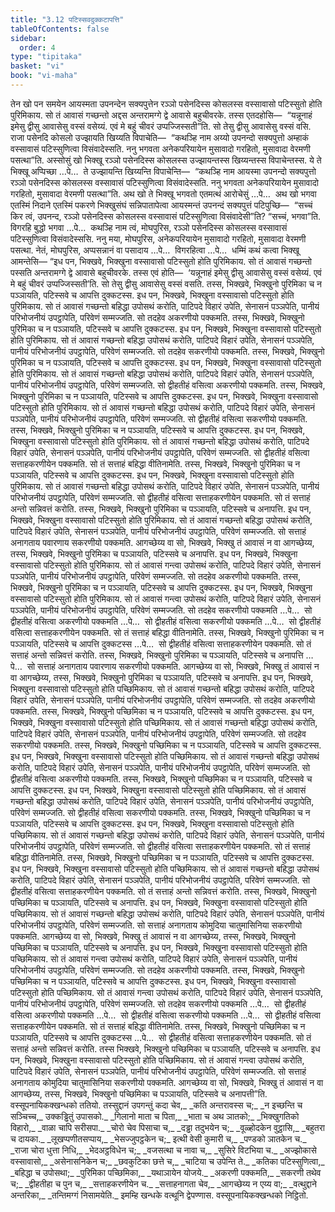 ```yaml
---
title: "3.12 पटिस्सवदुक्कटापत्ति"
tableOfContents: false
sidebar:
  order: 4
type: "tipitaka"
basket: "vi"
book: "vi-maha"
---
```



<DynamicBreadcrumb />

<Division number="206" book="vi-maha">

<Paragraph number="918" book="vi-maha">
तेन खो पन समयेन आयस्मता उपनन्देन सक्यपुत्तेन रञ्ञो पसेनदिस्स कोसलस्स वस्सावासो पटिस्सुतो होति पुरिमिकाय. सो तं आवासं गच्छन्तो अद्दस अन्तरामग्गे द्वे आवासे बहुचीवरके. तस्स एतदहोसि—  “यन्नूनाहं इमेसु द्वीसु आवासेसु वस्सं वसेय्यं. एवं मे बहुं चीवरं उप्पज्जिस्सती”ति. सो तेसु द्वीसु आवासेसु वस्सं वसि. राजा पसेनदि कोसलो उज्झायति खिय्यति विपाचेति—  “कथञ्हि नाम अय्यो उपनन्दो सक्यपुत्तो अम्हाकं वस्सावासं पटिस्सुणित्वा विसंवादेस्सति. ननु भगवता अनेकपरियायेन मुसावादो गरहितो, मुसावादा वेरमणी पसत्था”ति.
</Paragraph>

<Paragraph number="919" book="vi-maha">
अस्सोसुं खो भिक्खू रञ्ञो पसेनदिस्स कोसलस्स उज्झायन्तस्स खिय्यन्तस्स विपाचेन्तस्स. ये ते भिक्खू अप्पिच्छा …पे…  ते उज्झायन्ति खिय्यन्ति विपाचेन्ति—  “कथञ्हि नाम आयस्मा उपनन्दो सक्यपुत्तो रञ्ञो पसेनदिस्स कोसलस्स वस्सावासं पटिस्सुणित्वा विसंवादेस्सति. ननु भगवता अनेकपरियायेन मुसावादो गरहितो, मुसावादा वेरमणी पसत्था”ति. अथ खो ते भिक्खू भगवतो एतमत्थं आरोचेसुं …पे…  अथ खो भगवा एतस्मिं निदाने एतस्मिं पकरणे भिक्खुसंघं सन्निपातापेत्वा आयस्मन्तं उपनन्दं सक्यपुत्तं पटिपुच्छि—  “सच्चं किर त्वं, उपनन्द, रञ्ञो पसेनदिस्स कोसलस्स वस्सावासं पटिस्सुणित्वा विसंवादेसी”ति? “सच्चं, भगवा”ति. विगरहि बुद्धो भगवा …पे…  कथञ्हि नाम त्वं, मोघपुरिस, रञ्ञो पसेनदिस्स कोसलस्स वस्सावासं पटिस्सुणित्वा विसंवादेस्ससि. ननु मया, मोघपुरिस, अनेकपरियायेन मुसावादो गरहितो, मुसावादा वेरमणी पसत्था. नेतं, मोघपुरिस, अप्पसन्नानं वा पसादाय …पे…  विगरहित्वा …पे…  धम्मिं कथं कत्वा भिक्खू आमन्तेसि—
</Paragraph>

</Division>
<Division number="207" book="vi-maha">

<Paragraph number="920" book="vi-maha">
“इध पन, भिक्खवे, भिक्खुना वस्सावासो पटिस्सुतो होति पुरिमिकाय. सो तं आवासं गच्छन्तो पस्सति अन्तरामग्गे द्वे आवासे बहुचीवरके. तस्स एवं होति—  ‘यन्नूनाहं इमेसु द्वीसु आवासेसु वस्सं वसेय्यं. एवं मे बहुं चीवरं उप्पज्जिस्सती’ति. सो तेसु द्वीसु आवासेसु वस्सं वसति. तस्स, भिक्खवे, भिक्खुनो पुरिमिका च न पञ्ञायति, पटिस्सवे च आपत्ति दुक्कटस्स.
</Paragraph>

<Paragraph number="921" book="vi-maha">
इध पन, भिक्खवे, भिक्खुना वस्सावासो पटिस्सुतो होति पुरिमिकाय. सो तं आवासं गच्छन्तो बहिद्धा उपोसथं करोति, पाटिपदे विहारं उपेति, सेनासनं पञ्ञपेति, पानीयं परिभोजनीयं उपट्ठापेति, परिवेणं सम्मज्जति. सो तदहेव अकरणीयो पक्कमति. तस्स, भिक्खवे, भिक्खुनो पुरिमिका च न पञ्ञायति, पटिस्सवे च आपत्ति दुक्कटस्स.
</Paragraph>

<Paragraph number="922" book="vi-maha">
इध पन, भिक्खवे, भिक्खुना वस्सावासो पटिस्सुतो होति पुरिमिकाय. सो तं आवासं गच्छन्तो बहिद्धा उपोसथं करोति, पाटिपदे विहारं उपेति, सेनासनं पञ्ञपेति, पानीयं परिभोजनीयं उपट्ठापेति, परिवेणं सम्मज्जति. सो तदहेव सकरणीयो पक्कमति. तस्स, भिक्खवे, भिक्खुनो पुरिमिका च न पञ्ञायति, पटिस्सवे च आपत्ति दुक्कटस्स.
</Paragraph>

<Paragraph number="923" book="vi-maha">
इध पन, भिक्खवे, भिक्खुना वस्सावासो पटिस्सुतो होति पुरिमिकाय. सो तं आवासं गच्छन्तो बहिद्धा उपोसथं करोति, पाटिपदे विहारं उपेति, सेनासनं पञ्ञपेति, पानीयं परिभोजनीयं उपट्ठापेति, परिवेणं सम्मज्जति. सो द्वीहतीहं वसित्वा अकरणीयो पक्कमति. तस्स, भिक्खवे, भिक्खुनो पुरिमिका च न पञ्ञायति, पटिस्सवे च आपत्ति दुक्कटस्स.
</Paragraph>

<Paragraph number="924" book="vi-maha">
इध पन, भिक्खवे, भिक्खुना वस्सावासो पटिस्सुतो होति पुरिमिकाय. सो तं आवासं गच्छन्तो बहिद्धा उपोसथं करोति, पाटिपदे विहारं उपेति, सेनासनं पञ्ञपेति, पानीयं परिभोजनीयं उपट्ठापेति, परिवेणं सम्मज्जति. सो द्वीहतीहं वसित्वा सकरणीयो पक्कमति. तस्स, भिक्खवे, भिक्खुनो पुरिमिका च न पञ्ञायति, पटिस्सवे च आपत्ति दुक्कटस्स.
</Paragraph>

<Paragraph number="925" book="vi-maha">
इध पन, भिक्खवे, भिक्खुना वस्सावासो पटिस्सुतो होति पुरिमिकाय. सो तं आवासं गच्छन्तो बहिद्धा उपोसथं करोति, पाटिपदे विहारं उपेति, सेनासनं पञ्ञपेति, पानीयं परिभोजनीयं उपट्ठापेति, परिवेणं सम्मज्जति. सो द्वीहतीहं वसित्वा सत्ताहकरणीयेन पक्कमति. सो तं सत्ताहं बहिद्धा वीतिनामेति. तस्स, भिक्खवे, भिक्खुनो पुरिमिका च न पञ्ञायति, पटिस्सवे च आपत्ति दुक्कटस्स.
</Paragraph>

<Paragraph number="926" book="vi-maha">
इध पन, भिक्खवे, भिक्खुना वस्सावासो पटिस्सुतो होति पुरिमिकाय. सो तं आवासं गच्छन्तो बहिद्धा उपोसथं करोति, पाटिपदे विहारं उपेति, सेनासनं पञ्ञपेति, पानीयं परिभोजनीयं उपट्ठापेति, परिवेणं सम्मज्जति. सो द्वीहतीहं वसित्वा सत्ताहकरणीयेन पक्कमति. सो तं सत्ताहं अन्तो सन्निवत्तं करोति. तस्स, भिक्खवे, भिक्खुनो पुरिमिका च पञ्ञायति, पटिस्सवे च अनापत्ति.
</Paragraph>

<Paragraph number="927" book="vi-maha">
इध पन, भिक्खवे, भिक्खुना वस्सावासो पटिस्सुतो होति पुरिमिकाय. सो तं आवासं गच्छन्तो बहिद्धा उपोसथं करोति, पाटिपदे विहारं उपेति, सेनासनं पञ्ञपेति, पानीयं परिभोजनीयं उपट्ठापेति, परिवेणं सम्मज्जति. सो सत्ताहं अनागताय पवारणाय सकरणीयो पक्कमति. आगच्छेय्य वा सो, भिक्खवे, भिक्खु तं आवासं न वा आगच्छेय्य, तस्स, भिक्खवे, भिक्खुनो पुरिमिका च पञ्ञायति, पटिस्सवे च अनापत्ति.
</Paragraph>

<Paragraph number="928" book="vi-maha">
इध पन, भिक्खवे, भिक्खुना वस्सावासो पटिस्सुतो होति पुरिमिकाय. सो तं आवासं गन्त्वा उपोसथं करोति, पाटिपदे विहारं उपेति, सेनासनं पञ्ञपेति, पानीयं परिभोजनीयं उपट्ठापेति, परिवेणं सम्मज्जति. सो तदहेव अकरणीयो पक्कमति. तस्स, भिक्खवे, भिक्खुनो पुरिमिका च न पञ्ञायति, पटिस्सवे च आपत्ति दुक्कटस्स.
</Paragraph>

<Paragraph number="929" book="vi-maha">
इध पन, भिक्खवे, भिक्खुना वस्सावासो पटिस्सुतो होति पुरिमिकाय. सो तं आवासं गन्त्वा उपोसथं करोति, पाटिपदे विहारं उपेति, सेनासनं पञ्ञपेति, पानीयं परिभोजनीयं उपट्ठापेति, परिवेणं सम्मज्जति. सो तदहेव सकरणीयो पक्कमति …पे…  सो द्वीहतीहं वसित्वा अकरणीयो पक्कमति …पे…  सो द्वीहतीहं वसित्वा सकरणीयो पक्कमति …पे…  सो द्वीहतीहं वसित्वा सत्ताहकरणीयेन पक्कमति. सो तं सत्ताहं बहिद्धा वीतिनामेति. तस्स, भिक्खवे, भिक्खुनो पुरिमिका च न पञ्ञायति, पटिस्सवे च आपत्ति दुक्कटस्स …पे…  सो द्वीहतीहं वसित्वा सत्ताहकरणीयेन पक्कमति. सो तं सत्ताहं अन्तो सन्निवत्तं करोति. तस्स, भिक्खवे, भिक्खुनो पुरिमिका च पञ्ञायति, पटिस्सवे च अनापत्ति …पे…  सो सत्ताहं अनागताय पवारणाय सकरणीयो पक्कमति. आगच्छेय्य वा सो, भिक्खवे, भिक्खु तं आवासं न वा आगच्छेय्य, तस्स, भिक्खवे, भिक्खुनो पुरिमिका च पञ्ञायति, पटिस्सवे च अनापत्ति.
</Paragraph>

</Division>
<Division number="208" book="vi-maha">

<Paragraph number="930" book="vi-maha">
इध पन, भिक्खवे, भिक्खुना वस्सावासो पटिस्सुतो होति पच्छिमिकाय. सो तं आवासं गच्छन्तो बहिद्धा उपोसथं करोति, पाटिपदे विहारं उपेति, सेनासनं पञ्ञपेति, पानीयं परिभोजनीयं उपट्ठापेति, परिवेणं सम्मज्जति. सो तदहेव अकरणीयो पक्कमति. तस्स, भिक्खवे, भिक्खुनो पच्छिमिका च न पञ्ञायति, पटिस्सवे च आपत्ति दुक्कटस्स.
</Paragraph>

<Paragraph number="931" book="vi-maha">
इध पन, भिक्खवे, भिक्खुना वस्सावासो पटिस्सुतो होति पच्छिमिकाय. सो तं आवासं गच्छन्तो बहिद्धा उपोसथं करोति, पाटिपदे विहारं उपेति, सेनासनं पञ्ञपेति, पानीयं परिभोजनीयं उपट्ठापेति, परिवेणं सम्मज्जति. सो तदहेव सकरणीयो पक्कमति. तस्स, भिक्खवे, भिक्खुनो पच्छिमिका च न पञ्ञायति, पटिस्सवे च आपत्ति दुक्कटस्स.
</Paragraph>

<Paragraph number="932" book="vi-maha">
इध पन, भिक्खवे, भिक्खुना वस्सावासो पटिस्सुतो होति पच्छिमिकाय. सो तं आवासं गच्छन्तो बहिद्धा उपोसथं करोति, पाटिपदे विहारं उपेति, सेनासनं पञ्ञपेति, पानीयं परिभोजनीयं उपट्ठापेति, परिवेणं सम्मज्जति. सो द्वीहतीहं वसित्वा अकरणीयो पक्कमति. तस्स, भिक्खवे, भिक्खुनो पच्छिमिका च न पञ्ञायति, पटिस्सवे च आपत्ति दुक्कटस्स.
</Paragraph>

<Paragraph number="933" book="vi-maha">
इध पन, भिक्खवे, भिक्खुना वस्सावासो पटिस्सुतो होति पच्छिमिकाय. सो तं आवासं गच्छन्तो बहिद्धा उपोसथं करोति, पाटिपदे विहारं उपेति, सेनासनं पञ्ञपेति, पानीयं परिभोजनीयं उपट्ठापेति, परिवेणं सम्मज्जति. सो द्वीहतीहं वसित्वा सकरणीयो पक्कमति. तस्स, भिक्खवे, भिक्खुनो पच्छिमिका च न पञ्ञायति, पटिस्सवे च आपत्ति दुक्कटस्स.
</Paragraph>

<Paragraph number="934" book="vi-maha">
इध पन, भिक्खवे, भिक्खुना वस्सावासो पटिस्सुतो होति पच्छिमिकाय. सो तं आवासं गच्छन्तो बहिद्धा उपोसथं करोति, पाटिपदे विहारं उपेति, सेनासनं पञ्ञपेति, पानीयं परिभोजनीयं उपट्ठापेति, परिवेणं सम्मज्जति. सो द्वीहतीहं वसित्वा सत्ताहकरणीयेन पक्कमति. सो तं सत्ताहं बहिद्धा वीतिनामेति. तस्स, भिक्खवे, भिक्खुनो पच्छिमिका च न पञ्ञायति, पटिस्सवे च आपत्ति दुक्कटस्स.
</Paragraph>

<Paragraph number="935" book="vi-maha">
इध पन, भिक्खवे, भिक्खुना वस्सावासो पटिस्सुतो होति पच्छिमिकाय. सो तं आवासं गच्छन्तो बहिद्धा उपोसथं करोति, पाटिपदे विहारं उपेति, सेनासनं पञ्ञपेति, पानीयं परिभोजनीयं उपट्ठापेति, परिवेणं सम्मज्जति. सो द्वीहतीहं वसित्वा सत्ताहकरणीयेन पक्कमति. सो तं सत्ताहं अन्तो सन्निवत्तं करोति. तस्स, भिक्खवे, भिक्खुनो पच्छिमिका च पञ्ञायति, पटिस्सवे च अनापत्ति.
</Paragraph>

<Paragraph number="936" book="vi-maha">
इध पन, भिक्खवे, भिक्खुना वस्सावासो पटिस्सुतो होति पच्छिमिकाय. सो तं आवासं गच्छन्तो बहिद्धा उपोसथं करोति, पाटिपदे विहारं उपेति, सेनासनं पञ्ञपेति, पानीयं परिभोजनीयं उपट्ठापेति, परिवेणं सम्मज्जति. सो सत्ताहं अनागताय कोमुदिया चातुमासिनिया सकरणीयो पक्कमति. आगच्छेय्य वा सो, भिक्खवे, भिक्खु तं आवासं न वा आगच्छेय्य, तस्स, भिक्खवे, भिक्खुनो पच्छिमिका च पञ्ञायति, पटिस्सवे च अनापत्ति.
</Paragraph>

<Paragraph number="937" book="vi-maha">
इध पन, भिक्खवे, भिक्खुना वस्सावासो पटिस्सुतो होति पच्छिमिकाय. सो तं आवासं गन्त्वा उपोसथं करोति, पाटिपदे विहारं उपेति, सेनासनं पञ्ञपेति, पानीयं परिभोजनीयं उपट्ठापेति, परिवेणं सम्मज्जति. सो तदहेव अकरणीयो पक्कमति. तस्स, भिक्खवे, भिक्खुनो पच्छिमिका च न पञ्ञायति, पटिस्सवे च आपत्ति दुक्कटस्स.
</Paragraph>

<Paragraph number="938" book="vi-maha">
इध पन, भिक्खवे, भिक्खुना वस्सावासो पटिस्सुतो होति पच्छिमिकाय. सो तं आवासं गन्त्वा उपोसथं करोति, पाटिपदे विहारं उपेति, सेनासनं पञ्ञपेति, पानीयं परिभोजनीयं उपट्ठापेति, परिवेणं सम्मज्जति. सो तदहेव सकरणीयो पक्कमति …पे…  सो द्वीहतीहं वसित्वा अकरणीयो पक्कमति …पे…  सो द्वीहतीहं वसित्वा सकरणीयो पक्कमति …पे…  सो द्वीहतीहं वसित्वा सत्ताहकरणीयेन पक्कमति. सो तं सत्ताहं बहिद्धा वीतिनामेति. तस्स, भिक्खवे, भिक्खुनो पच्छिमिका च न पञ्ञायति, पटिस्सवे च आपत्ति दुक्कटस्स …पे…  सो द्वीहतीहं वसित्वा सत्ताहकरणीयेन पक्कमति. सो तं सत्ताहं अन्तो सन्निवत्तं करोति. तस्स भिक्खवे, भिक्खुनो पच्छिमिका च पञ्ञायति, पटिस्सवे च अनापत्ति.
</Paragraph>

<Paragraph number="939" book="vi-maha">
इध पन, भिक्खवे, भिक्खुना वस्सावासो पटिस्सुतो होति पच्छिमिकाय. सो तं आवासं गन्त्वा उपोसथं करोति, पाटिपदे विहारं उपेति, सेनासनं पञ्ञपेति, पानीयं परिभोजनीयं उपट्ठापेति, परिवेणं सम्मज्जति. सो सत्ताहं अनागताय कोमुदिया चातुमासिनिया सकरणीयो पक्कमति. आगच्छेय्य वा सो, भिक्खवे, भिक्खु तं आवासं न वा आगच्छेय्य, तस्स, भिक्खवे, भिक्खुनो पच्छिमिका च पञ्ञायति, पटिस्सवे च अनापत्ती”ति.

</Paragraph>
</Division>

<Paragraph number="940" type="center" book="vi-maha">
वस्सूपनायिकक्खन्धको ततियो.



</Paragraph>

<Paragraph number="941" type="center" book="vi-maha">
तस्सुद्दानं


</Paragraph>

<Paragraph number="942" book="vi-maha">
उपगन्तुं कदा चेव,_  
_कति अन्तरावस्स च;_  
_न इच्छन्ति च सञ्चिच्च,_  
उक्कड्ढितुं उपासको._  

</Paragraph>

<Paragraph number="943" type="verses" book="vi-maha">
_गिलानो माता च पिता,_  
_भाता च अथ ञातको;_  
_भिक्खुगतिको विहारो,_  
_वाळा चापि सरीसपा._  

</Paragraph>

<Paragraph number="944" type="verses" book="vi-maha">
_चोरो चेव पिसाचा च,_  
_दड्ढा तदुभयेन च;_  
_वूळ्होदकेन वुट्ठासि,_  
_बहुतरा च दायका._  

</Paragraph>

<Paragraph number="945" type="verses" book="vi-maha">
_लूखप्पणीतसप्पाय,_  
_भेसज्जुपट्ठकेन च;_  
इत्थी वेसी कुमारी च,_  
_पण्डको ञातकेन च._  

</Paragraph>

<Paragraph number="946" type="verses" book="vi-maha">
_राजा चोरा धुत्ता निधि,_  
_भेदअट्ठविधेन च;_  
_वजसत्था च नावा च,_  
_सुसिरे विटभिया च._  

</Paragraph>

<Paragraph number="947" type="verses" book="vi-maha">
_अज्झोकासे वस्सावासो,_  
_असेनासनिकेन च;_  
_छवकुटिका छत्ते च,_  
_चाटिया च उपेन्ति ते._  

</Paragraph>

<Paragraph number="948" type="verses" book="vi-maha">
_कतिका पटिस्सुणित्वा,_  
_बहिद्धा च उपोसथा;_  
_पुरिमिका पच्छिमिका,_  
_यथाञायेन योजये._  

</Paragraph>

<Paragraph number="949" type="verses" book="vi-maha">
_अकरणी पक्कमति,_  
_सकरणी तथेव च;_  
_द्वीहतीहा च पुन च,_  
_सत्ताहकरणीयेन च._  

</Paragraph>

<Paragraph number="950" type="verses" book="vi-maha">
_सत्ताहनागता चेव,_  
_आगच्छेय्य न एय्य वा;_  
_वत्थुद्दाने अन्तरिका,_  
_तन्तिमग्गं निसामयेति._  


</Paragraph>

<Paragraph number="951" type="center" book="vi-maha">
इमम्हि खन्धके वत्थूनि द्वेपण्णास.



</Paragraph>

<Paragraph number="952" type="center" book="vi-maha">
वस्सूपनायिकक्खन्धको निट्ठितो.
</Paragraph>
